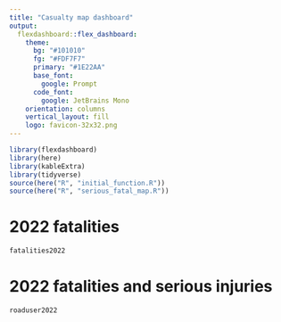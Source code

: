 ```yaml
---
title: "Casualty map dashboard"
output: 
  flexdashboard::flex_dashboard:
    theme:
      bg: "#101010"
      fg: "#FDF7F7" 
      primary: "#1E22AA"
      base_font:
        google: Prompt
      code_font:
        google: JetBrains Mono
    orientation: columns
    vertical_layout: fill
    logo: favicon-32x32.png
---
```


```r
library(flexdashboard)
library(here)
library(kableExtra)
library(tidyverse)
source(here("R", "initial_function.R"))
source(here("R", "serious_fatal_map.R"))

```

2022 fatalities
=======================================================================
```r
fatalities2022
```

2022 fatalities and serious injuries 
=======================================================================

```r
roaduser2022
```